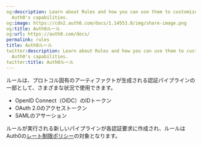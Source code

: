 ```yaml
---
og:description: Learn about Rules and how you can use them to customize and extend
  Auth0's capabilities.
og:image: https://cdn2.auth0.com/docs/1.14553.0/img/share-image.png
og:title: Auth0ルール
og:url: https://auth0.com/docs/
permalink: rules
title: Auth0ルール
twitter:description: Learn about Rules and how you can use them to customize and extend
  Auth0's capabilities.
twitter:title: Auth0ルール
---
```




ルールは、プロトコル固有のアーティファクトが生成される認証パイプラインの一部として、さまざまな状況で使用できます。

* OpenID Connect（OIDC）のIDトークン
* OAuth 2.0のアクセストークン
* SAMLのアサーション

ルールが実行される新しいパイプラインが各認証要求に作成され、ルールはAuth0の[レート制限ポリシー](/support/policies/rate-limit-policy)の対象となります。